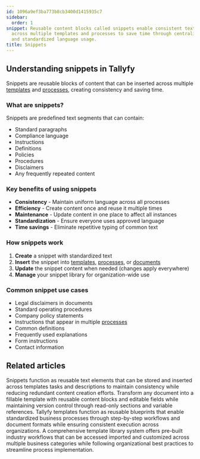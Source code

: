 ```yaml
---
id: 1096a9ef3ba773b8cb3400d1415935c7
sidebar:
  order: 1
snippet: Reusable content blocks called snippets enable consistent text insertion
  across multiple templates and processes to save time through centralized updates
  and standardized language usage.
title: Snippets
---
```


## Understanding snippets in Tallyfy

Snippets are reusable blocks of content that can be inserted across multiple [templates](/products/pro/documenting/templates/) and [processes](/products/pro/tracking-and-tasks/processes/), creating consistency and saving time.

### What are snippets?

Snippets are predefined text segments that can contain:
- Standard paragraphs
- Compliance language
- Instructions
- Definitions
- Policies
- Procedures
- Disclaimers
- Any frequently repeated content

### Key benefits of using snippets

- **Consistency** - Maintain uniform language across all processes
- **Efficiency** - Create content once and reuse it multiple times
- **Maintenance** - Update content in one place to affect all instances
- **Standardization** - Ensure everyone uses approved language
- **Time savings** - Eliminate repetitive typing of common text

### How snippets work

1. **Create** a snippet with standardized text
2. **Insert** the snippet into [templates](/products/pro/documenting/templates/), [processes](/products/pro/tracking-and-tasks/processes/), or [documents](/products/pro/documenting/documents/)
3. **Update** the snippet content when needed (changes apply everywhere)
4. **Manage** your snippet library for organization-wide use

### Common snippet use cases

- Legal disclaimers in documents
- Standard operating procedures
- Company policy statements
- Instructions that appear in multiple [processes](/products/pro/tracking-and-tasks/processes/)
- Common definitions
- Frequently used explanations
- Form instructions
- Contact information


<PageTree />


## Related articles
<CardGrid>
<LinkTitleCard header="<b>Snippets > Use snippets</b>" href="/products/pro/documenting/templates/snippets/how-can-i-use-snippets-to-simplify-workflow-in-tallyfy/" > Snippets function as reusable text elements that can be stored and inserted across templates tasks and descriptions to maintain consistency while reducing redundant content creation efforts. </LinkTitleCard>
<LinkTitleCard header="<b>Features > Fill in the blanks</b>" href="/products/pro/tutorials/features/fill-in-the-blanks/" > Transform any document into a fillable template with reusable content blocks and editable fields while maintaining version control through read-only sections and variable references. </LinkTitleCard>
<LinkTitleCard header="<b>Documenting > Templates</b>" href="/products/pro/documenting/templates/" > Tallyfy templates function as reusable blueprints that enable standardized business processes through step-by-step workflows and document formats while ensuring consistent execution across organizations. </LinkTitleCard>
<LinkTitleCard header="<b>Templates > Sample Templates</b>" href="/products/pro/documenting/templates/how-can-i-access-tallyfys-sample-templates/" > A comprehensive template library system offers pre-built industry workflows that can be accessed imported and customized across multiple business categories while following organizational best practices to streamline process implementation. </LinkTitleCard>
</CardGrid>